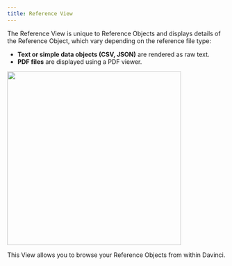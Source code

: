 ```yaml
---
title: Reference View
---
```


The Reference View is unique to Reference Objects and displays details of the Reference Object, which vary depending on the reference file type:
- **Text or simple data objects (CSV, JSON)** are rendered as raw text.
- **PDF files** are displayed using a PDF viewer.

<Frame>
<img height="400" noZoom src="/images/workspace_render_reference.jpg" />  
</Frame>

This View allows you to browse your Reference Objects from within Davinci.